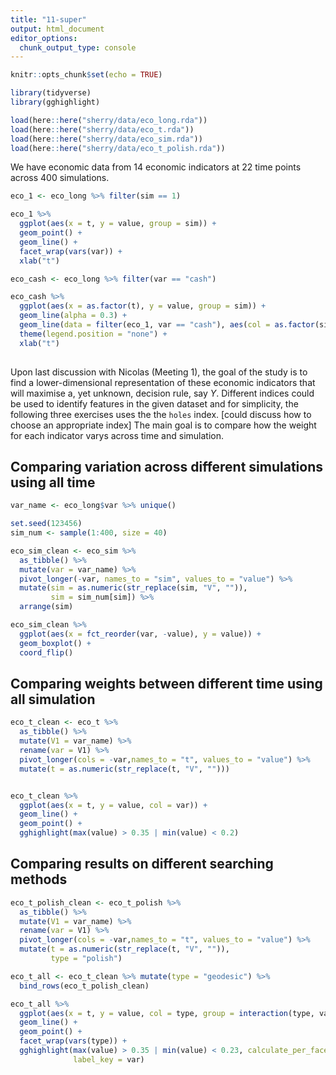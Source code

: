 ```yaml
---
title: "11-super"
output: html_document
editor_options: 
  chunk_output_type: console
---
```


```r
knitr::opts_chunk$set(echo = TRUE)

library(tidyverse)
library(gghighlight)

load(here::here("sherry/data/eco_long.rda"))
load(here::here("sherry/data/eco_t.rda"))
load(here::here("sherry/data/eco_sim.rda"))
load(here::here("sherry/data/eco_t_polish.rda"))
```

We have economic data from 14 economic indicators at 22 time points across 400 simulations. 

```r
eco_1 <- eco_long %>% filter(sim == 1)

eco_1 %>% 
  ggplot(aes(x = t, y = value, group = sim)) + 
  geom_point() + 
  geom_line() + 
  facet_wrap(vars(var)) + 
  xlab("t")

eco_cash <- eco_long %>% filter(var == "cash")

eco_cash %>% 
  ggplot(aes(x = as.factor(t), y = value, group = sim)) + 
  geom_line(alpha = 0.3) + 
  geom_line(data = filter(eco_1, var == "cash"), aes(col = as.factor(sim))) + 
  theme(legend.position = "none") + 
  xlab("t")
  
```

Upon last discussion with Nicolas (Meeting 1), the goal of the study is to find a lower-dimensional representation of these economic indicators that will maximise a, yet unknown, decision rule, say $Y$. Different indices could be used to identify features in the given dataset and for simplicity, the following three exercises uses the the `holes` index. [could discuss how to choose an appropriate index] The main goal is to compare how the weight for each indicator varys across time and simulation.

## Comparing variation across different simulations using all time

```r

var_name <- eco_long$var %>% unique()

set.seed(123456)
sim_num <- sample(1:400, size = 40)

eco_sim_clean <- eco_sim %>%
  as_tibble() %>%
  mutate(var = var_name) %>%
  pivot_longer(-var, names_to = "sim", values_to = "value") %>%
  mutate(sim = as.numeric(str_replace(sim, "V", "")),
         sim = sim_num[sim]) %>%
  arrange(sim)

eco_sim_clean %>% 
  ggplot(aes(x = fct_reorder(var, -value), y = value)) + 
  geom_boxplot() + 
  coord_flip()

```


## Comparing weights between different time using all simulation

```r
eco_t_clean <- eco_t %>%
  as_tibble() %>%
  mutate(V1 = var_name) %>%
  rename(var = V1) %>%
  pivot_longer(cols = -var,names_to = "t", values_to = "value") %>%
  mutate(t = as.numeric(str_replace(t, "V", "")))


eco_t_clean %>%
  ggplot(aes(x = t, y = value, col = var)) +
  geom_line() +
  geom_point() + 
  gghighlight(max(value) > 0.35 | min(value) < 0.2)
```



## Comparing results on different searching methods

```r

eco_t_polish_clean <- eco_t_polish %>%
  as_tibble() %>%
  mutate(V1 = var_name) %>%
  rename(var = V1) %>%
  pivot_longer(cols = -var,names_to = "t", values_to = "value") %>%
  mutate(t = as.numeric(str_replace(t, "V", "")),
         type = "polish")

eco_t_all <- eco_t_clean %>% mutate(type = "geodesic") %>%
  bind_rows(eco_t_polish_clean)

eco_t_all %>%
  ggplot(aes(x = t, y = value, col = type, group = interaction(type, var))) +
  geom_line() +
  geom_point() +
  facet_wrap(vars(type)) + 
  gghighlight(max(value) > 0.35 | min(value) < 0.23, calculate_per_facet = TRUE,
              label_key = var)
```

